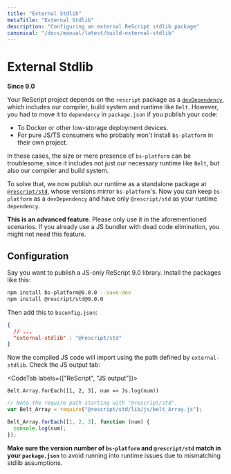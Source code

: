 ```yaml
---
title: "External Stdlib"
metaTitle: "External Stdlib"
description: "Configuring an external ReScript stdlib package"
canonical: "/docs/manual/latest/build-external-stdlib"
---
```


# External Stdlib

**Since 9.0**

Your ReScript project depends on the `rescript` package as a [`devDependency`](https://docs.npmjs.com/specifying-dependencies-and-devdependencies-in-a-package-json-file), which includes our compiler, build system and runtime like `Belt`. However, you had to move it to `dependency` in `package.json` if you publish your code:
- To Docker or other low-storage deployment devices.
- For pure JS/TS consumers who probably won't install `bs-platform` in their own project.

In these cases, the size or mere presence of `bs-platform` can be troublesome, since it includes not just our necessary runtime like `Belt`, but also our compiler and build system.

To solve that, we now publish our runtime as a standalone package at [`@rescript/std`](https://www.npmjs.com/package/@rescript/std), whose versions mirror `bs-platform`'s. Now you can keep `bs-platform` as a `devDependency` and have only `@rescript/std` as your runtime `dependency`.

**This is an advanced feature**. Please only use it in the aforementioned scenarios. If you already use a JS bundler with dead code elimination, you might not need this feature.

## Configuration

Say you want to publish a JS-only ReScript 9.0 library. Install the packages like this:

```sh
npm install bs-platform@9.0.0 --save-dev
npm install @rescript/std@9.0.0
```

Then add this to `bsconfig.json`:

```json
{
  // ...
  "external-stdlib" : "@rescript/std"
}
```

Now the compiled JS code will import using the path defined by `external-stdlib`. Check the JS output tab:

<CodeTab labels={["ReScript", "JS output"]}>

```res
Belt.Array.forEach([1, 2, 3], num => Js.log(num))
```

```js
// Note the require path starting with "@rescript/std".
var Belt_Array = require("@rescript/std/lib/js/belt_Array.js");

Belt_Array.forEach([1, 2, 3], function (num) {
  console.log(num);
});
```

</CodeTab>

**Make sure the version number of `bs-platform` and `@rescript/std` match in your `package.json`** to avoid running into runtime issues due to mismatching stdlib assumptions.

